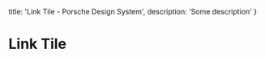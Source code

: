 
  title: 'Link Tile - Porsche Design System',
  description: 'Some description'
}

# Link Tile <ComponentStatus tagName="p-link-tile"></ComponentStatus>

<ComponentApi tagName="p-link-tile" />